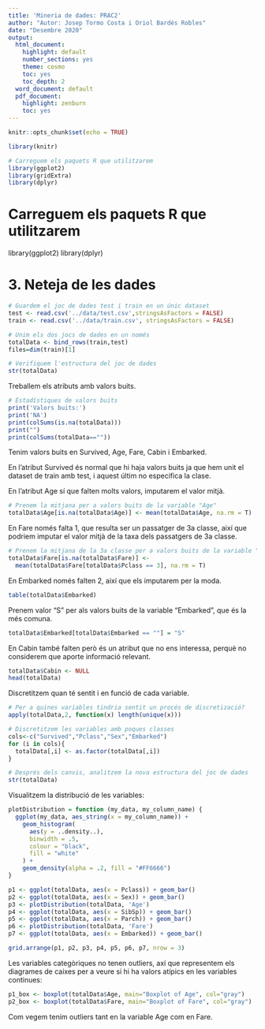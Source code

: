 ```yaml
---
title: 'Mineria de dades: PRAC2'
author: "Autor: Josep Tormo Costa i Oriol Bardés Robles"
date: "Desembre 2020"
output:
  html_document:
    highlight: default
    number_sections: yes
    theme: cosmo
    toc: yes
    toc_depth: 2
  word_document: default
  pdf_document:
    highlight: zenburn
    toc: yes
---
```


```r
knitr::opts_chunk$set(echo = TRUE)
```

```r
library(knitr)
```

```r
# Carreguem els paquets R que utilitzarem
library(ggplot2)
library(gridExtra)
library(dplyr)
```

# Carreguem els paquets R que utilitzarem
library(ggplot2)
library(dplyr)

# 3. Neteja de les dades

```r
# Guardem el joc de dades test i train en un únic dataset
test <- read.csv('../data/test.csv',stringsAsFactors = FALSE)
train <- read.csv('../data/train.csv', stringsAsFactors = FALSE)

# Unim els dos jocs de dades en un només
totalData <- bind_rows(train,test)
files=dim(train)[1]

# Verifiquem l'estructura del joc de dades
str(totalData)
```

Treballem els atributs amb valors buits.  

```r
# Estadístiques de valors buits
print('Valors buits:')
print('NA')
print(colSums(is.na(totalData)))
print("")
print(colSums(totalData==""))
```

Tenim valors buits en Survived, Age, Fare, Cabin i Embarked.

En l'atribut Survived és normal que hi haja valors buits ja que hem unit el
dataset de train amb test, i aquest últim no especifica la clase.

En l'atribut Age sí que falten molts valors, imputarem el valor mitjà.

```r
# Prenem la mitjana per a valors buits de la variable "Age"
totalData$Age[is.na(totalData$Age)] <- mean(totalData$Age, na.rm = T)
```

En Fare només falta 1, que resulta ser un passatger de 3a classe, així que
podriem imputar el valor mitjà de la taxa dels passatgers de 3a classe.

```r
# Prenem la mitjana de la 3a classe per a valors buits de la variable "Fare"
totalData$Fare[is.na(totalData$Fare)] <-
  mean(totalData$Fare[totalData$Pclass == 3], na.rm = T)
```

En Embarked només falten 2, així que els imputarem per la moda.

```r
table(totalData$Embarked)
```

Prenem valor "S" per als valors buits de la variable "Embarked", que és la
més comuna.

```r
totalData$Embarked[totalData$Embarked == ""] = "S"
```

En Cabin també falten però és un atribut que no ens interessa, perquè no
considerem que aporte informació relevant.

```r
totalData$Cabin <- NULL
head(totalData)
```

Discretitzem quan té sentit i en funció de cada variable.  

```r
# Per a quines variables tindria sentit un procés de discretizació?
apply(totalData,2, function(x) length(unique(x)))

# Discretitzem les variables amb poques classes
cols<-c("Survived","Pclass","Sex","Embarked")
for (i in cols){
  totalData[,i] <- as.factor(totalData[,i])
}

# Després dels canvis, analitzem la nova estructura del joc de dades
str(totalData)
```

Visualitzem la distribució de les variables:

```r

plotDistribution = function (my_data, my_column_name) {
  ggplot(my_data, aes_string(x = my_column_name)) +
    geom_histogram(
      aes(y = ..density..),
      binwidth = .5,
      colour = "black",
      fill = "white"
    ) +
    geom_density(alpha = .2, fill = "#FF6666")
}

p1 <- ggplot(totalData, aes(x = Pclass)) + geom_bar()
p2 <- ggplot(totalData, aes(x = Sex)) + geom_bar()
p3 <- plotDistribution(totalData, 'Age')
p4 <- ggplot(totalData, aes(x = SibSp)) + geom_bar()
p5 <- ggplot(totalData, aes(x = Parch)) + geom_bar()
p6 <- plotDistribution(totalData, 'Fare')
p7 <- ggplot(totalData, aes(x = Embarked)) + geom_bar()

grid.arrange(p1, p2, p3, p4, p5, p6, p7, nrow = 3)
```

Les variables categòriques no tenen outliers, axí que representem els diagrames de caixes per a veure si hi ha valors atípics en les variables continues:

```r
p1_box <- boxplot(totalData$Age, main="Boxplot of Age", col="gray")
p2_box <- boxplot(totalData$Fare, main="Boxplot of Fare", col="gray")
```

Com vegem tenim outliers tant en la variable Age com en Fare.
